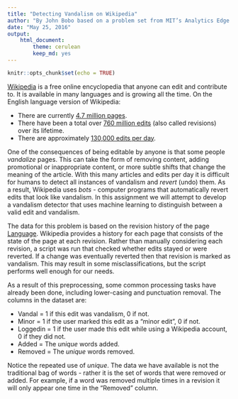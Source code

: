 ```yaml
---
title: "Detecting Vandalism on Wikipedia"
author: "By John Bobo based on a problem set from MIT’s Analytics Edge MOOC"
date: "May 25, 2016"
output:
    html_document:
        theme: cerulean
        keep_md: yes
---
```


```r
knitr::opts_chunk$set(echo = TRUE)
```

[Wikipedia](http://en.wikipedia.org/wiki/Wikipedia) is a free online encyclopedia that anyone can edit and contribute to. It is available in many languages and is growing all the time. On the English language version of Wikipedia:

- There are currently [4.7 million pages](http://en.wikipedia.org/wiki/Wikipedia:Size_of_Wikipedia).
- There have been a total over [760 million edits](http://en.wikipedia.org/wiki/Wikipedia:Pruning_article_revisions) (also called revisions) over its lifetime.
- There are approximately [130,000 edits per day](http://en.wikipedia.org/wiki/Wikipedia:WikiProject_Editing_trends/Raw_data/Revisions_per_day).

One of the consequences of being editable by anyone is that some people _vandalize_ pages. This can take the form of removing content, adding promotional or inappropriate content, or more subtle shifts that change the meaning of the article. With this many articles and edits per day it is difficult for humans to detect all instances of vandalism and _revert_ (undo) them. As a result, Wikipedia uses _bots_ - computer programs that automatically revert edits that look like vandalism. In this assignment we will attempt to develop a vandalism detector that uses machine learning to distinguish between a valid edit and vandalism.

The data for this problem is based on the revision history of the page [Language](http://en.wikipedia.org/wiki/Language). Wikipedia provides a history for each page that consists of the state of the page at each revision. Rather than manually considering each revision, a script was run that checked whether edits stayed or were reverted. If a change was eventually reverted then that revision is marked as vandalism. This may result in some misclassifications, but the script performs well enough for our needs.

As a result of this preprocessing, some common processing tasks have already been done, including lower-casing and punctuation removal. The columns in the dataset are:

- Vandal = 1 if this edit was vandalism, 0 if not.
- Minor = 1 if the user marked this edit as a "minor edit", 0 if not.
- Loggedin = 1 if the user made this edit while using a Wikipedia account, 0 if they did not.
- Added = The _unique_ words added.
- Removed = The _unique_ words removed.

Notice the repeated use of _unique_. The data we have available is not the traditional bag of words - rather it is the set of words that were removed or added. For example, if a word was removed multiple times in a revision it will only appear one time in the "Removed" column.